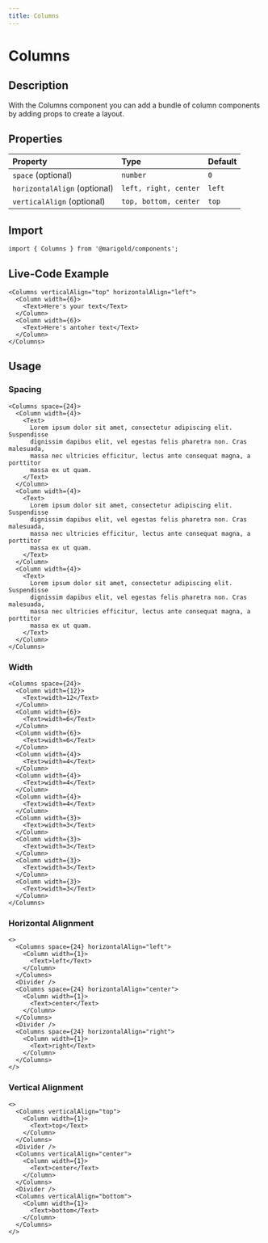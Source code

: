 ```yaml
---
title: Columns
---
```


# Columns

## Description

With the Columns component you can add a bundle of column components by adding props to create a layout.

## Properties

| Property                     | Type                  | Default |
| :--------------------------- | :-------------------- | :------ |
| `space` (optional)           | `number`              | `0`     |
| `horizontalAlign` (optional) | `left, right, center` | `left`  |
| `verticalAlign` (optional)   | `top, bottom, center` | `top`   |

## Import

```tsx onlyCode
import { Columns } from '@marigold/components';
```

## Live-Code Example

```tsx expandCode
<Columns verticalAlign="top" horizontalAlign="left">
  <Column width={6}>
    <Text>Here's your text</Text>
  </Column>
  <Column width={6}>
    <Text>Here's antoher text</Text>
  </Column>
</Columns>
```

## Usage

### Spacing

```tsx
<Columns space={24}>
  <Column width={4}>
    <Text>
      Lorem ipsum dolor sit amet, consectetur adipiscing elit. Suspendisse
      dignissim dapibus elit, vel egestas felis pharetra non. Cras malesuada,
      massa nec ultricies efficitur, lectus ante consequat magna, a porttitor
      massa ex ut quam.
    </Text>
  </Column>
  <Column width={4}>
    <Text>
      Lorem ipsum dolor sit amet, consectetur adipiscing elit. Suspendisse
      dignissim dapibus elit, vel egestas felis pharetra non. Cras malesuada,
      massa nec ultricies efficitur, lectus ante consequat magna, a porttitor
      massa ex ut quam.
    </Text>
  </Column>
  <Column width={4}>
    <Text>
      Lorem ipsum dolor sit amet, consectetur adipiscing elit. Suspendisse
      dignissim dapibus elit, vel egestas felis pharetra non. Cras malesuada,
      massa nec ultricies efficitur, lectus ante consequat magna, a porttitor
      massa ex ut quam.
    </Text>
  </Column>
</Columns>
```

### Width

```tsx
<Columns space={24}>
  <Column width={12}>
    <Text>width=12</Text>
  </Column>
  <Column width={6}>
    <Text>width=6</Text>
  </Column>
  <Column width={6}>
    <Text>width=6</Text>
  </Column>
  <Column width={4}>
    <Text>width=4</Text>
  </Column>
  <Column width={4}>
    <Text>width=4</Text>
  </Column>
  <Column width={4}>
    <Text>width=4</Text>
  </Column>
  <Column width={3}>
    <Text>width=3</Text>
  </Column>
  <Column width={3}>
    <Text>width=3</Text>
  </Column>
  <Column width={3}>
    <Text>width=3</Text>
  </Column>
  <Column width={3}>
    <Text>width=3</Text>
  </Column>
</Columns>
```

### Horizontal Alignment

```tsx
<>
  <Columns space={24} horizontalAlign="left">
    <Column width={1}>
      <Text>left</Text>
    </Column>
  </Columns>
  <Divider />
  <Columns space={24} horizontalAlign="center">
    <Column width={1}>
      <Text>center</Text>
    </Column>
  </Columns>
  <Divider />
  <Columns space={24} horizontalAlign="right">
    <Column width={1}>
      <Text>right</Text>
    </Column>
  </Columns>
</>
```

### Vertical Alignment

```tsx
<>
  <Columns verticalAlign="top">
    <Column width={1}>
      <Text>top</Text>
    </Column>
  </Columns>
  <Divider />
  <Columns verticalAlign="center">
    <Column width={1}>
      <Text>center</Text>
    </Column>
  </Columns>
  <Divider />
  <Columns verticalAlign="bottom">
    <Column width={1}>
      <Text>bottom</Text>
    </Column>
  </Columns>
</>
```
